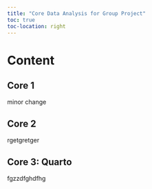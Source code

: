 ```yaml
---
title: "Core Data Analysis for Group Project"
toc: true
toc-location: right
---
```


# Content

## Core 1

minor change

## Core 2

rgetgretger

## Core 3: Quarto

fgzzdfghdfhg
